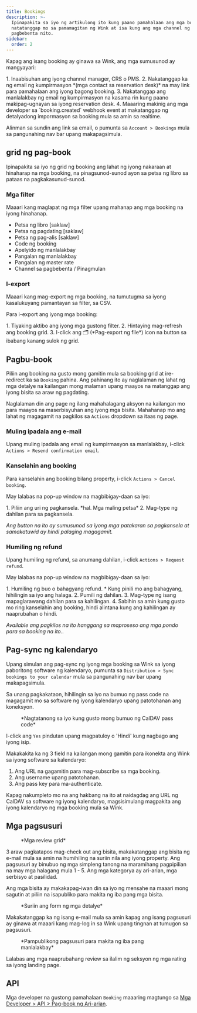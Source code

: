 ```yaml
---
title: Bookings
description: >-
  Ipinapakita sa iyo ng artikulong ito kung paano pamahalaan ang mga booking na
  natatanggap mo sa pamamagitan ng Wink at isa kung ang mga channel ng
  pagbebenta nito.
sidebar:
  order: 2
---
```


Kapag ang isang booking ay ginawa sa Wink, ang mga sumusunod ay mangyayari:

<Steps>
  1. Inaabisuhan ang iyong channel manager, CRS o PMS.
  2. Nakatanggap ka ng email ng kumpirmasyon *(mga contact sa reservation desk)* na may link para pamahalaan ang iyong bagong booking.
  3. Nakatanggap ang manlalakbay ng email ng kumpirmasyon na kasama rin kung paano makipag-ugnayan sa iyong reservation desk.
  4. Maaaring makinig ang mga developer sa `booking.created` webhook event at makatanggap ng detalyadong impormasyon sa booking mula sa amin sa realtime.
</Steps>


Alinman sa sundin ang link sa email, o pumunta sa `Account > Bookings` mula sa pangunahing nav bar upang makapagsimula.

## grid ng pag-book

Ipinapakita sa iyo ng grid ng booking ang lahat ng iyong nakaraan at hinaharap na mga booking, na pinagsunod-sunod ayon sa petsa ng libro sa pataas na pagkakasunud-sunod.

### Mga filter

Maaari kang maglapat ng mga filter upang mahanap ang mga booking na iyong hinahanap.

* Petsa ng libro \[saklaw]
* Petsa ng pagdating \[saklaw]
* Petsa ng pag-alis \[saklaw]
* Code ng booking
* Apelyido ng manlalakbay
* Pangalan ng manlalakbay
* Pangalan ng master rate
* Channel sa pagbebenta / Pinagmulan

### I-export

Maaari kang mag-export ng mga booking, na tumutugma sa iyong kasalukuyang pamantayan sa filter, sa CSV.

Para i-export ang iyong mga booking:

<Steps>
  1. Tiyaking aktibo ang iyong mga gustong filter.
  2. Hintaying mag-refresh ang booking grid.
  3. I-click ang 🗂️ (*Pag-export ng file*) icon na button sa ibabang kanang sulok ng grid.
</Steps>


## Pagbu-book

Piliin ang booking na gusto mong gamitin mula sa booking grid at ire-redirect ka sa `Booking` pahina.
Ang pahinang ito ay naglalaman ng lahat ng mga detalye na kailangan mong malaman upang maayos na matanggap ang iyong bisita sa araw ng pagdating.

Naglalaman din ang page ng ilang mahahalagang aksyon na kailangan mo para maayos na maserbisyuhan ang iyong mga bisita. Mahahanap mo ang lahat ng magagamit na pagkilos sa `Actions` dropdown sa itaas ng page.

### Muling ipadala ang e-mail

Upang muling ipadala ang email ng kumpirmasyon sa manlalakbay, i-click `Actions > Resend confirmation email`.

### Kanselahin ang booking

Para kanselahin ang booking bilang property, i-click `Actions > Cancel booking`.

May lalabas na pop-up window na magbibigay-daan sa iyo:

<Steps>
  1. Piliin ang uri ng pagkansela. *hal. Mga maling petsa*
  2. Mag-type ng dahilan para sa pagkansela.
</Steps>


*Ang button na ito ay sumusunod sa iyong mga patakaran sa pagkansela at samakatuwid ay hindi palaging magagamit.*

### Humiling ng refund

Upang humiling ng refund, sa anumang dahilan, i-click `Actions > Request refund`.

May lalabas na pop-up window na magbibigay-daan sa iyo:

<Steps>
  1. Humiling ng buo o bahagyang refund.
     * Kung pinili mo ang bahagyang, hihilingin sa iyo ang halaga.
  2. Pumili ng dahilan.
  3. Mag-type ng isang mapaglarawang dahilan para sa kahilingan.
  4. Sabihin sa amin kung gusto mo ring kanselahin ang booking, hindi alintana kung ang kahilingan ay naaprubahan o hindi.
</Steps>


*Available ang pagkilos na ito hanggang sa maproseso ang mga pondo para sa booking na ito.*.

## Pag-sync ng kalendaryo

Upang simulan ang pag-sync ng iyong mga booking sa Wink sa iyong paboritong software ng kalendaryo, pumunta sa `Distribution > Sync bookings to your calendar` mula sa pangunahing nav bar upang makapagsimula.

Sa unang pagkakataon, hihilingin sa iyo na bumuo ng pass code na magagamit mo sa software ng iyong kalendaryo upang patotohanan ang koneksyon.

<figure>
  <CloudinaryImage width="350" height="188" resize="scale" quality="best" alt="Bumuo ng pass code" src="academy/caldav-pass-code" errorImage="noimage_opaque_nyrtl0.png" />

  <figcaption>*Nagtatanong sa iyo kung gusto mong bumuo ng CalDAV pass code*</figcaption>
</figure>


I-click ang `Yes` pindutan upang magpatuloy o 'Hindi' kung nagbago ang iyong isip.

Makakakita ka ng 3 field na kailangan mong gamitin para ikonekta ang Wink sa iyong software sa kalendaryo:

1. Ang URL na gagamitin para mag-subscribe sa mga booking.
2. Ang username upang patotohanan.
3. Ang pass key para ma-authenticate.

Kapag nakumpleto mo na ang hakbang na ito at naidagdag ang URL ng CalDAV sa software ng iyong kalendaryo, magsisimulang magpakita ang iyong kalendaryo ng mga booking mula sa Wink.

## Mga pagsusuri

<figure>
  <CloudinaryImage width="700" height="151" resize="scale" quality="best" alt="Suriin ang grid" src="academy/reviews" errorImage="noimage_opaque_nyrtl0.png" />

  <figcaption>*Mga review grid*</figcaption>
</figure>


3 araw pagkatapos mag-check out ang bisita, makakatanggap ang bisita ng e-mail mula sa amin na humihiling na suriin nila ang iyong property.
Ang pagsusuri ay binubuo ng mga simpleng tanong na maramihang pagpipilian na may mga halagang mula 1 - 5. Ang mga kategorya ay ari-arian, mga serbisyo at pasilidad.

Ang mga bisita ay makakapag-iwan din sa iyo ng mensahe na maaari mong sagutin at piliin na isapubliko para makita ng iba pang mga bisita.

<figure>
  <CloudinaryImage width="700" height="421" resize="scale" quality="best" alt="Aprubahan ang pagsusuri" src="academy/review-details" errorImage="noimage_opaque_nyrtl0.png" />

  <figcaption>*Suriin ang form ng mga detalye*</figcaption>
</figure>


Makakatanggap ka ng isang e-mail mula sa amin kapag ang isang pagsusuri ay ginawa at maaari kang mag-log in sa Wink upang tingnan at tumugon sa pagsusuri.

<figure>
  <CloudinaryImage width="350" height="355" resize="scale" quality="best" alt="Pampublikong pagsusuri" src="academy/public-review" errorImage="noimage_opaque_nyrtl0.png" />

  <figcaption>*Pampublikong pagsusuri para makita ng iba pang manlalakbay*</figcaption>
</figure>


Lalabas ang mga naaprubahang review sa ilalim ng seksyon ng mga rating sa iyong landing page.

## API

Mga developer na gustong pamahalaan `Booking` maaaring magtungo sa [Mga Developer > API > Pag-book ng Ari-arian](/developers/apis/#property-booking-api).

